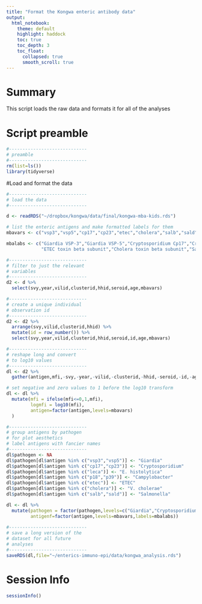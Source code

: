```yaml
---
title: "Format the Kongwa enteric antibody data"
output: 
  html_notebook:
    theme: default
    highlight: haddock
    toc: true
    toc_depth: 3
    toc_float:
      collapsed: true
      smooth_scroll: true
---
```


# Summary

This script loads the raw data and formats it for all of the analyses

# Script preamble
```r
#-----------------------------
# preamble
#-----------------------------
rm(list=ls())
library(tidyverse)


```


#Load and format the data

```r
#-----------------------------
# load the data
#-----------------------------

d <- readRDS("~/dropbox/kongwa/data/final/kongwa-mba-kids.rds")

# list the enteric antigens and make formatted labels for them
mbavars <- c("vsp3","vsp5","cp17","cp23","etec","cholera","salb","sald","p18","p39","leca")

mbalabs <- c("Giardia VSP-3","Giardia VSP-5","Cryptosporidium Cp17","Cryptosporidium Cp23",
             "ETEC toxin beta subunit","Cholera toxin beta subunit","Salmonella LPS B","Salmonella LPS D","Campylobacter p18","Campylobacter p39","E. histolytica LecA")

#-----------------------------
# filter to just the relevant
# variables
#-----------------------------
d2 <- d %>% 
  select(svy,year,vilid,clusterid,hhid,seroid,age,mbavars)

#-----------------------------
# create a unique individual
# observation id
#-----------------------------
d2 <- d2 %>%
  arrange(svy,vilid,clusterid,hhid) %>%
  mutate(id = row_number()) %>%
  select(svy,year,vilid,clusterid,hhid,seroid,id,age,mbavars)

#-----------------------------
# reshape long and convert
# to log10 values
#-----------------------------
dl <- d2 %>%
  gather(antigen,mfi,-svy,-year,-vilid,-clusterid,-hhid,-seroid,-id,-age)

# set negative and zero values to 1 before the log10 transform
dl <- dl %>%
  mutate(mfi = ifelse(mfi<=0,1,mfi),
         logmfi = log10(mfi),
         antigen=factor(antigen,levels=mbavars)
  )

#-----------------------------
# group antigens by pathogen
# for plot aesthetics
# label antigens with fancier names
#-----------------------------
dl$pathogen <- NA
dl$pathogen[dl$antigen %in% c("vsp3","vsp5")] <- "Giardia"
dl$pathogen[dl$antigen %in% c("cp17","cp23")] <- "Cryptosporidium"
dl$pathogen[dl$antigen %in% c("leca")] <- "E. histolytica"
dl$pathogen[dl$antigen %in% c("p18","p39")] <- "Campylobacter"
dl$pathogen[dl$antigen %in% c("etec")] <- "ETEC"
dl$pathogen[dl$antigen %in% c("cholera")] <- "V. cholerae"
dl$pathogen[dl$antigen %in% c("salb","sald")] <- "Salmonella"

dl <- dl %>%
  mutate(pathogen = factor(pathogen,levels=c("Giardia","Cryptosporidium","E. histolytica","ETEC","V. cholerae","Salmonella","Campylobacter")),
         antigenf=factor(antigen,levels=mbavars,labels=mbalabs))
     
#-----------------------------
# save a long version of the
# dataset for all future 
# analyses
#-----------------------------
saveRDS(dl,file="~/enterics-immuno-epi/data/kongwa_analysis.rds")
```
# Session Info
```r
sessionInfo()
```




